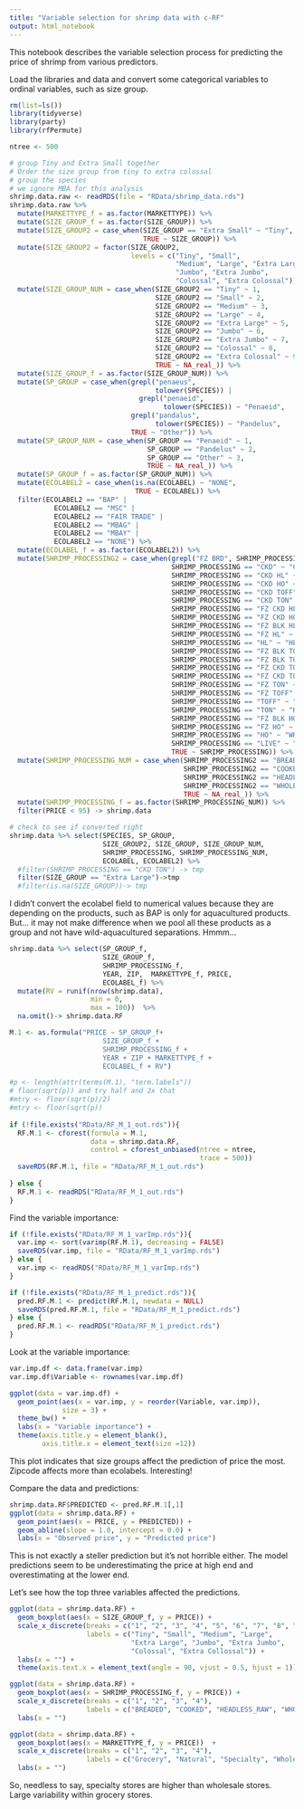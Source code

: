 ```yaml
---
title: "Variable selection for shrimp data with c-RF"
output: html_notebook
---
```


This notebook describes the variable selection process for predicting the price of shrimp from various predictors. 

Load the libraries and data and convert some categorical variables to ordinal variables, such as size group. 
```r
rm(list=ls())
library(tidyverse)
library(party)
library(rfPermute)

ntree <- 500

# group Tiny and Extra Small together
# Order the size group from tiny to extra colossal
# group the species 
# we ignore MBA for this analysis
shrimp.data.raw <- readRDS(file = "RData/shrimp_data.rds")
shrimp.data.raw %>%
  mutate(MARKETTYPE_f = as.factor(MARKETTYPE)) %>%
  mutate(SIZE_GROUP_f = as.factor(SIZE_GROUP)) %>%
  mutate(SIZE_GROUP2 = case_when(SIZE_GROUP == "Extra Small" ~ "Tiny", 
                                 TRUE ~ SIZE_GROUP)) %>%
  mutate(SIZE_GROUP2 = factor(SIZE_GROUP2, 
                              levels = c("Tiny", "Small",
                                         "Medium", "Large", "Extra Large",
                                         "Jumbo", "Extra Jumbo",
                                         "Colossal", "Extra Colossal"))) %>%
  mutate(SIZE_GROUP_NUM = case_when(SIZE_GROUP2 == "Tiny" ~ 1,
                                    SIZE_GROUP2 == "Small" ~ 2,
                                    SIZE_GROUP2 == "Medium" ~ 3,
                                    SIZE_GROUP2 == "Large" ~ 4,
                                    SIZE_GROUP2 == "Extra Large" ~ 5,
                                    SIZE_GROUP2 == "Jumbo" ~ 6,
                                    SIZE_GROUP2 == "Extra Jumbo" ~ 7,
                                    SIZE_GROUP2 == "Colossal" ~ 8,
                                    SIZE_GROUP2 == "Extra Colossal" ~ 9,
                                    TRUE ~ NA_real_)) %>%
  mutate(SIZE_GROUP_f = as.factor(SIZE_GROUP_NUM)) %>%
  mutate(SP_GROUP = case_when(grepl("penaeus", 
                                    tolower(SPECIES)) |
                                grepl("penaeid", 
                                      tolower(SPECIES)) ~ "Penaeid",
                              grepl("pandalus", 
                                    tolower(SPECIES)) ~ "Pandelus",
                              TRUE ~ "Other")) %>%
  mutate(SP_GROUP_NUM = case_when(SP_GROUP == "Penaeid" ~ 1,
                                  SP_GROUP == "Pandelus" ~ 2,
                                  SP_GROUP == "Other" ~ 3,
                                  TRUE ~ NA_real_)) %>%
  mutate(SP_GROUP_f = as.factor(SP_GROUP_NUM)) %>%
  mutate(ECOLABEL2 = case_when(is.na(ECOLABEL) ~ "NONE",
                               TRUE ~ ECOLABEL)) %>%
  filter(ECOLABEL2 == "BAP" | 
           ECOLABEL2 == "MSC" | 
           ECOLABEL2 == "FAIR TRADE" | 
           ECOLABEL2 == "MBAG" | 
           ECOLABEL2 == "MBAY" | 
           ECOLABEL2 == "NONE") %>%
  mutate(ECOLABEL_f = as.factor(ECOLABEL2)) %>%
  mutate(SHRIMP_PROCESSING2 = case_when(grepl("FZ BRD", SHRIMP_PROCESSING) ~ "BREADED",
                                        SHRIMP_PROCESSING == "CKD" ~ "COOKED", 
                                        SHRIMP_PROCESSING == "CKD HL" ~ "COOKED",
                                        SHRIMP_PROCESSING == "CKD HO" ~ "COOKED", 
                                        SHRIMP_PROCESSING == "CKD TOFF" ~ "COOKED",
                                        SHRIMP_PROCESSING == "CKD TON" ~ "COOKED", 
                                        SHRIMP_PROCESSING == "FZ CKD HL" ~ "COOKED",
                                        SHRIMP_PROCESSING == "FZ CKD HO" ~ "COOKED",
                                        SHRIMP_PROCESSING == "FZ BLK HL" ~ "HEADLESS_RAW", 
                                        SHRIMP_PROCESSING == "FZ HL" ~ "HEADLESS_RAW",
                                        SHRIMP_PROCESSING == "HL" ~ "HEADLESS_RAW",
                                        SHRIMP_PROCESSING == "FZ BLK TON" ~ "HEADLESS_RAW", 
                                        SHRIMP_PROCESSING == "FZ BLK TOFF" ~ "HEADLESS_RAW",
                                        SHRIMP_PROCESSING == "FZ CKD TON" ~ "HEADLESS_RAW",
                                        SHRIMP_PROCESSING == "FZ CKD TOFF" ~ "HEADLESS_RAW",
                                        SHRIMP_PROCESSING == "FZ TON" ~ "HEADLESS_RAW", 
                                        SHRIMP_PROCESSING == "FZ TOFF" ~ "HEADLESS_RAW",
                                        SHRIMP_PROCESSING == "TOFF" ~ "HEADLESS_RAW", 
                                        SHRIMP_PROCESSING == "TON" ~ "HEADLESS_RAW",
                                        SHRIMP_PROCESSING == "FZ BLK HO" ~ "WHOLE_RAW", 
                                        SHRIMP_PROCESSING == "FZ HO" ~ "WHOLE_RAW",
                                        SHRIMP_PROCESSING == "HO" ~ "WHOLE_RAW", 
                                        SHRIMP_PROCESSING == "LIVE" ~ "WHOLE_RAW",
                                        TRUE ~ SHRIMP_PROCESSING)) %>%
  mutate(SHRIMP_PROCESSING_NUM = case_when(SHRIMP_PROCESSING2 == "BREADED" ~ 1,
                                           SHRIMP_PROCESSING2 == "COOKED" ~ 2,
                                           SHRIMP_PROCESSING2 == "HEADLESS_RAW" ~ 3,
                                           SHRIMP_PROCESSING2 == "WHOLE_RAW" ~ 4,
                                           TRUE ~ NA_real_)) %>%
  mutate(SHRIMP_PROCESSING_f = as.factor(SHRIMP_PROCESSING_NUM)) %>%
  filter(PRICE < 95) -> shrimp.data

# check to see if converted right
shrimp.data %>% select(SPECIES, SP_GROUP, 
                       SIZE_GROUP2, SIZE_GROUP, SIZE_GROUP_NUM,
                       SHRIMP_PROCESSING, SHRIMP_PROCESSING_NUM,
                       ECOLABEL, ECOLABEL2) %>%
  #filter(SHRIMP_PROCESSING == "CKD TON") -> tmp
  filter(SIZE_GROUP == "Extra Large")->tmp
  #filter(is.na(SIZE_GROUP))-> tmp
```

I didn't convert the ecolabel field to numerical values because they are depending on the products, such as BAP is only for aquacultured products. But... it may not make difference when we pool all these products as a group and not have wild-aquacultured separations. Hmmm... 

```r
shrimp.data %>% select(SP_GROUP_f,
                       SIZE_GROUP_f,
                       SHRIMP_PROCESSING_f,
                       YEAR, ZIP,  MARKETTYPE_f, PRICE,
                       ECOLABEL_f) %>% 
  mutate(RV = runif(nrow(shrimp.data), 
                    min = 0, 
                    max = 100))  %>%
  na.omit()-> shrimp.data.RF

M.1 <- as.formula("PRICE ~ SP_GROUP_f+
                       SIZE_GROUP_f +
                       SHRIMP_PROCESSING_f +
                       YEAR + ZIP + MARKETTYPE_f +
                       ECOLABEL_f + RV")

#p <- length(attr(terms(M.1), "term.labels"))
# floor(sqrt(p)) and try half and 2x that
#mtry <- floor(sqrt(p)/2)
#mtry <- floor(sqrt(p))
  
if (!file.exists("RData/RF_M_1_out.rds")){
  RF.M.1 <- cforest(formula = M.1,
                    data = shrimp.data.RF,
                    control = cforest_unbiased(ntree = ntree,
                                               trace = 500))
  saveRDS(RF.M.1, file = "RData/RF_M_1_out.rds")
  
} else {
  RF.M.1 <- readRDS("RData/RF_M_1_out.rds")
}

```

Find the variable importance:
```r
if (!file.exists("RData/RF_M_1_varImp.rds")){
  var.imp <- sort(varimp(RF.M.1), decreasing = FALSE)
  saveRDS(var.imp, file = "RData/RF_M_1_varImp.rds")
} else {
  var.imp <- readRDS("RData/RF_M_1_varImp.rds")
}

if (!file.exists("RData/RF_M_1_predict.rds")){
  pred.RF.M.1 <- predict(RF.M.1, newdata = NULL)
  saveRDS(pred.RF.M.1, file = "RData/RF_M_1_predict.rds")
} else {
  pred.RF.M.1 <- readRDS("RData/RF_M_1_predict.rds")
}
```

Look at the variable importance:
```r
var.imp.df <- data.frame(var.imp)
var.imp.df$Variable <- rownames(var.imp.df)

ggplot(data = var.imp.df) + 
  geom_point(aes(x = var.imp, y = reorder(Variable, var.imp)),
             size = 3) + 
  theme_bw() + 
  labs(x = "Variable importance") + 
  theme(axis.title.y = element_blank(),
        axis.title.x = element_text(size =12))
```

This plot indicates that size groups affect the prediction of price the most. Zipcode affects more than ecolabels. Interesting!  

Compare the data and predictions:

```r
shrimp.data.RF$PREDICTED <- pred.RF.M.1[,1]
ggplot(data = shrimp.data.RF) +
  geom_point(aes(x = PRICE, y = PREDICTED)) + 
  geom_abline(slope = 1.0, intercept = 0.0) + 
  labs(x = "Observed price", y = "Predicted price")

```

This is not exactly a steller prediction but it's not horrible either. The model predictions seem to be underestimating the price at high end and overestimating at the lower end. 

Let's see how the top three variables affected the predictions.

```r
ggplot(data = shrimp.data.RF) + 
  geom_boxplot(aes(x = SIZE_GROUP_f, y = PRICE)) +
  scale_x_discrete(breaks = c("1", "2", "3", "4", "5", "6", "7", "8", "9"),
                   labels = c("Tiny", "Small", "Medium", "Large", 
                              "Extra Large", "Jumbo", "Extra Jumbo", 
                              "Colossal", "Extra Collossal")) + 
  labs(x = "") +
  theme(axis.text.x = element_text(angle = 90, vjust = 0.5, hjust = 1))
```


```r
ggplot(data = shrimp.data.RF) + 
  geom_boxplot(aes(x = SHRIMP_PROCESSING_f, y = PRICE)) + 
  scale_x_discrete(breaks = c("1", "2", "3", "4"),
                   labels = c("BREADED", "COOKED", "HEADLESS_RAW", "WHOLE_RAW")) + 
  labs(x = "")
```


```r
ggplot(data = shrimp.data.RF) + 
  geom_boxplot(aes(x = MARKETTYPE_f, y = PRICE))  + 
  scale_x_discrete(breaks = c("1", "2", "3", "4"),
                   labels = c("Grocery", "Natural", "Specialty", "Wholesale")) +
  labs(x = "")
```

So, needless to say, specialty stores are higher than wholesale stores. Large variability within grocery stores. 


